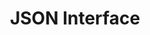 ---
id: json
title: JSON Interface
slug: /setup-and-administration/interfaces/json
description: ''
tags: []
---